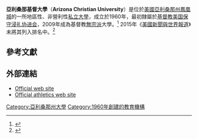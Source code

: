 {{Infobox university
|name = Arizona Christian University
|native_name =
|latin_name =
|image_name =
|Vision= "''Transforming Culture with Truth''"
|Mission= Arizona Christian University provides a biblically integrated education that prepares its graduates to serve the Lord Jesus Christ in ministries and professional occupations
|established = {{Start date|1960}}
|type = [[私立大學|私立大學]]
|affiliation = [[基督教|基督教]][[無宗派|無宗派]]
|endowment =
|staff = 74
|faculty = 80
|president = Len Munsil, Esq.
|provost = 
|students = 683
|undergrad = 
|postgrad = 
|doctoral =

|city            = [[鳳凰城_(亞利桑那州)|鳳凰城]]
|state           = [[亞利桑那州|亞利桑那州]]
|country         = [[美國|美國]]
|coor =
|campus = 都市，{{convert|35|acre|ha}} 
|former_names = Southwestern College
|colors =紅色和黃色{{colorbox|red}}{{colorbox|yellow}}
|nickname = ACU
|mascot = Phoenix
|Team Name = Firestorm
|athletics = [[NAIA|NAIA]]，[[NCCAA|NCCAA]], [[金州体育协会|GSAC]]
|Affiliations = [[高等圣经教育协会|高等圣经教育协会]]
|Accreditation = [[The_Higher_Learning_Commission|The Higher Learning Commission]]
|website = [http://www.arizonachristian.edu/ www.arizonachristian.edu]
|logo =<!-- Deleted image removed:  [[File:ACUFirestormlogo.png|File:ACUFirestormlogo.png]] -->
|footnotes =
}}

'''亞利桑那基督大學'''（'''Arizona Christian University'''）是位於[[美國|美國]][[亞利桑那州|亞利桑那州]][[鳳凰城_(亞利桑那州)|鳳凰城]]的一所地區性、非營利性[[私立大學|私立大學]]，成立於1960年，最初隸屬於[[基督教|基督教]][[美国保守浸礼协进会|美国保守浸礼协进会]]，2009年成為基督教[[無宗派|無宗派]]大學。<ref>{{cite web|url=http://arizonachristian.edu/contact|title=Contact ACU|work=Arizona Christian University|accessdate=2015-03-24|archive-date=2011-08-21|archive-url=https://web.archive.org/web/20110821052522/http://arizonachristian.edu/contact|dead-url=no}}</ref> 2015年《[[美國新聞與世界報道|美國新聞與世界報道]]》未將其列入排名中。<ref>{{cite web|title=Arizona Christian University|url=http://colleges.usnews.rankingsandreviews.com/best-colleges/arizona-christian-university-7113|publisher=U.S. News and World Report|accessdate=2015-03-08|archive-date=2016-08-27|archive-url=https://web.archive.org/web/20160827224011/http://colleges.usnews.rankingsandreviews.com/best-colleges/arizona-christian-university-7113|dead-url=no}}</ref>

==參考文獻==
{{Reflist|2}}

==外部連結==
* [http://arizonachristian.edu/ Official web site]{{Wayback|url=http://arizonachristian.edu/ |date=20110717133648 }}
* [http://www.acufirestorm.com Official athletics web site] {{Wayback|url=http://www.acufirestorm.com/ |date=20210213133120 }}

{{Coord|33.595894|-112.026026|display=title}}
{{亞利桑那州的學院和大學}}

[[Category:亞利桑那州大學|Category:亞利桑那州大學]]
[[Category:1960年創建的教育機構|Category:1960年創建的教育機構]]